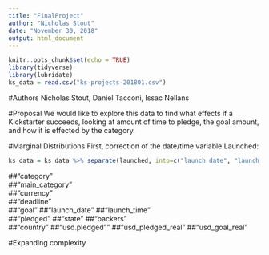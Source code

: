 ```yaml
---
title: "FinalProject"
author: "Nicholas Stout"
date: "November 30, 2018"
output: html_document
---
```


```r
knitr::opts_chunk$set(echo = TRUE)
library(tidyverse)
library(lubridate)
ks_data = read.csv("ks-projects-201801.csv")
```
#Authors
Nicholas Stout, Daniel Tacconi, Issac Nellans

#Proposal
We would like to explore this data to find what effects if a Kickstarter succeeds, looking at amount of time to pledge, the goal amount, and how it is effected by the category.

#Marginal Distributions
First, correction of the date/time variable Launched:
```r
ks_data = ks_data %>% separate(launched, into=c("launch_date", "launch_time"), sep = " ")# %>% mutate(launch_date = ymd(launch_date), deadline = ymd(deadline), ID = as.factor(ID))
```
##"category"        
##"main_category"    
##"currency"         
##"deadline"        
##"goal"
##"launch_date"
##"launch_time"     
##"pledged"
##"state"
##"backers"         
##"country"
##"usd.pledged""
##"usd_pledged_real"
##"usd_goal_real"

#Expanding complexity

```r

```
